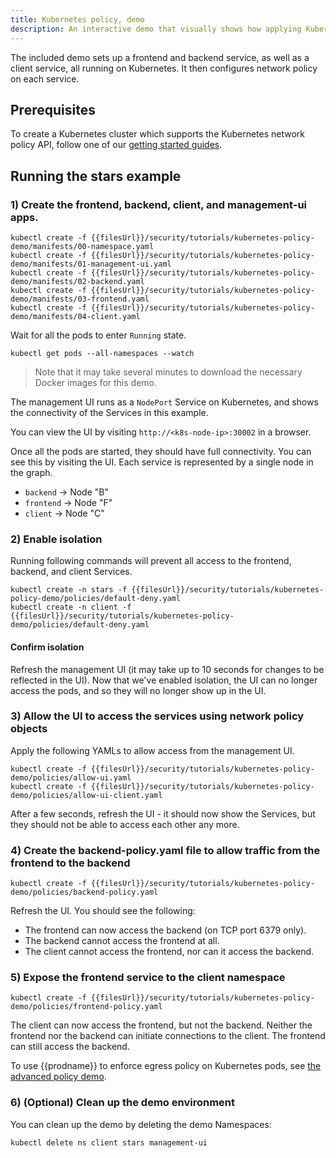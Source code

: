 ```yaml
---
title: Kubernetes policy, demo
description: An interactive demo that visually shows how applying Kubernetes policy allows and denies connections.
---
```


The included demo sets up a frontend and backend service, as well as a client service, all
running on Kubernetes. It then configures network policy on each service.

## Prerequisites

To create a Kubernetes cluster which supports the Kubernetes network policy API, follow
one of our [getting started guides](../../../getting-started/index.mdx).

## Running the stars example

### 1) Create the frontend, backend, client, and management-ui apps.

```shell
kubectl create -f {{filesUrl}}/security/tutorials/kubernetes-policy-demo/manifests/00-namespace.yaml
kubectl create -f {{filesUrl}}/security/tutorials/kubernetes-policy-demo/manifests/01-management-ui.yaml
kubectl create -f {{filesUrl}}/security/tutorials/kubernetes-policy-demo/manifests/02-backend.yaml
kubectl create -f {{filesUrl}}/security/tutorials/kubernetes-policy-demo/manifests/03-frontend.yaml
kubectl create -f {{filesUrl}}/security/tutorials/kubernetes-policy-demo/manifests/04-client.yaml
```

Wait for all the pods to enter `Running` state.

```batch
kubectl get pods --all-namespaces --watch
```

> Note that it may take several minutes to download the necessary Docker images for this demo.

The management UI runs as a `NodePort` Service on Kubernetes, and shows the connectivity
of the Services in this example.

You can view the UI by visiting `http://<k8s-node-ip>:30002` in a browser.

Once all the pods are started, they should have full connectivity. You can see this by visiting the UI. Each service is
represented by a single node in the graph.

- `backend` -> Node "B"
- `frontend` -> Node "F"
- `client` -> Node "C"

### 2) Enable isolation

Running following commands will prevent all access to the frontend, backend, and client Services.

```shell
kubectl create -n stars -f {{filesUrl}}/security/tutorials/kubernetes-policy-demo/policies/default-deny.yaml
kubectl create -n client -f {{filesUrl}}/security/tutorials/kubernetes-policy-demo/policies/default-deny.yaml
```

#### Confirm isolation

Refresh the management UI (it may take up to 10 seconds for changes to be reflected in the UI).
Now that we've enabled isolation, the UI can no longer access the pods, and so they will no longer show up in the UI.

### 3) Allow the UI to access the services using network policy objects

Apply the following YAMLs to allow access from the management UI.

```shell
kubectl create -f {{filesUrl}}/security/tutorials/kubernetes-policy-demo/policies/allow-ui.yaml
kubectl create -f {{filesUrl}}/security/tutorials/kubernetes-policy-demo/policies/allow-ui-client.yaml
```

After a few seconds, refresh the UI - it should now show the Services, but they should not be able to access each other any more.

### 4) Create the backend-policy.yaml file to allow traffic from the frontend to the backend

```shell
kubectl create -f {{filesUrl}}/security/tutorials/kubernetes-policy-demo/policies/backend-policy.yaml
```

Refresh the UI. You should see the following:

- The frontend can now access the backend (on TCP port 6379 only).
- The backend cannot access the frontend at all.
- The client cannot access the frontend, nor can it access the backend.

### 5) Expose the frontend service to the client namespace

```shell
kubectl create -f {{filesUrl}}/security/tutorials/kubernetes-policy-demo/policies/frontend-policy.yaml
```

The client can now access the frontend, but not the backend. Neither the frontend nor the backend
can initiate connections to the client. The frontend can still access the backend.

To use {{prodname}} to enforce egress policy on Kubernetes pods, see [the advanced policy demo](kubernetes-policy-advanced.mdx).

### 6) (Optional) Clean up the demo environment

You can clean up the demo by deleting the demo Namespaces:

```batch
kubectl delete ns client stars management-ui
```

